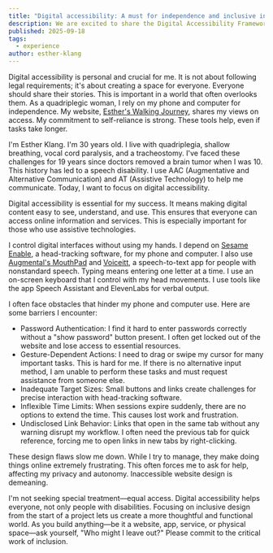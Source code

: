 ```yaml
---
title: "Digital accessibility: A must for independence and inclusive involvement"
description: We are excited to share the Digital Accessibility Framework - a top-down look at the needs of people with disabilities within digital environments.
published: 2025-09-18
tags:
  - experience
author: esther-klang
---
```


Digital accessibility is personal and crucial for me. It is not about following legal requirements; it's about creating a space for everyone. Everyone should share their stories. This is important in a world that often overlooks them. As a quadriplegic woman, I rely on my phone and computer for independence. My website, [Esther's Walking Journey](https://estherswalkingjourney.co/the-necessity-of-technology-access/), shares my views on access. My commitment to self-reliance is strong. These tools help, even if tasks take longer.

I'm Esther Klang. I'm 30 years old. I live with quadriplegia, shallow breathing, vocal cord paralysis, and a tracheostomy. I've faced these challenges for 19 years since doctors removed a brain tumor when I was 10. This history has led to a speech disability. I use AAC (Augmentative and Alternative Communication) and AT (Assistive Technology) to help me communicate. Today, I want to focus on digital accessibility.

Digital accessibility is essential for my success. It means making digital content easy to see, understand, and use. This ensures that everyone can access online information and services. This is especially important for those who use assistive technologies.

I control digital interfaces without using my hands. I depend on [Sesame Enable](https://www.sesame-enable.com/), a head-tracking software, for my phone and computer. I also use [Augmental's MouthPad](https://www.augmental.tech/) and [Voiceitt](https://www.voiceitt.com/), a speech-to-text app for people with nonstandard speech. Typing means entering one letter at a time. I use an on-screen keyboard that I control with my head movements. I use tools like the app Speech Assistant and ElevenLabs for verbal output.

I often face obstacles that hinder my phone and computer use. Here are some barriers I encounter:

-   Password Authentication: I find it hard to enter passwords correctly without a "show password" button present. I often get locked out of the website and lose access to essential resources.
-   Gesture-Dependent Actions: I need to drag or swipe my cursor for many important tasks. This is hard for me. If there is no alternative input method, I am unable to perform these tasks and must request assistance from someone else.
-   Inadequate Target Sizes: Small buttons and links create challenges for precise interaction with head-tracking software.
-   Inflexible Time Limits: When sessions expire suddenly, there are no options to extend the time. This causes lost work and frustration.
-   Undisclosed Link Behavior: Links that open in the same tab without any warning disrupt my workflow. I often need the previous tab for quick reference, forcing me to open links in new tabs by right-clicking.

These design flaws slow me down. While I try to manage, they make doing things online extremely frustrating. This often forces me to ask for help, affecting my privacy and autonomy. Inaccessible website design is demeaning.

I'm not seeking special treatment—equal access. Digital accessibility helps everyone, not only people with disabilities. Focusing on inclusive design from the start of a project lets us create a more thoughtful and functional world. As you build anything—be it a website, app, service, or physical space—ask yourself, "Who might I leave out?" Please commit to the critical work of inclusion.